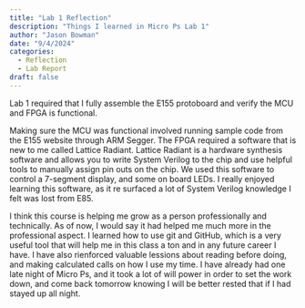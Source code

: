```yaml
---
title: "Lab 1 Reflection"
description: "Things I learned in Micro Ps Lab 1"
author: "Jason Bowman"
date: "9/4/2024"
categories:
  - Reflection
  - Lab Report
draft: false
---
```

Lab 1 required that I fully assemble the E155 protoboard and verify the MCU and FPGA is functional.

Making sure the MCU was functional involved running sample code from the E155 website through ARM Segger. The FPGA required a software that is new to me called Lattice Radiant. Lattice Radiant is a hardware synthesis software and allows you to write System Verilog to the chip and use helpful tools to manually assign pin outs on the chip. We used this software to control a 7-segment display, and some on board LEDs. I really enjoyed learning this software, as it re surfaced a lot of System Verilog knowledge I felt was lost from E85.

I think this course is helping me grow as a person professionally and technically. As of now, I would say it had helped me much more in the professional aspect. I learned how to use git and GitHub, which is a very useful tool that will help me in this class a ton and in any future career I have. I have also rienforced valuable lessions about reading before doing, and making calculated calls on how I use my time. I have already had one late night of Micro Ps, and it took a lot of will power in order to set the work down, and come back tomorrow knowing I will be better rested that if I had stayed up all night. 